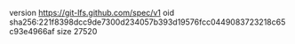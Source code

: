 version https://git-lfs.github.com/spec/v1
oid sha256:221f8398dcc9de7300d234057b393d19576fcc0449083723218c65c93e4966af
size 27520
